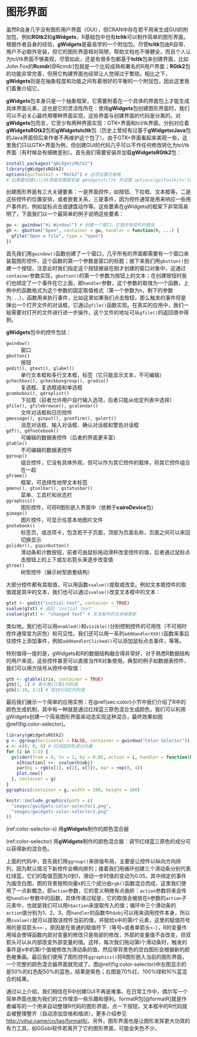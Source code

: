 # 图形界面 {#cha:GUI}

虽然R自身几乎没有图形用户界面（GUI），但CRAN中存在若干用来生成GUI的附加包，例如**RGtk2**和**gWidgets**，R基础包中也有**tcltk**可以制作简单的图形界面。根据作者自身的经验，**gWidgets**是最易学的一个附加包。尽管**tcltk**包由R自带、用户不必额外安装，但它的图形界面相对简陋，帮助文档也不够健全，而且个人认为tcl/tk界面不够美观，尽管如此，还是有很多包都基于**tcltk**包来创建界面，比如John Fox的**Rcmdr**[@Rcmdr]包就是一个比较成熟和著名的R用户界面；**RGtk2**包的功能非常完善，但用它构建界面也经常让人觉得过于繁琐。相比之下，**gWidgets**则是在抽象程度和功能之间有着很好的平衡的一个附加包，因此这里我们着重介绍它。

**gWidgets**包本身只是一个抽象框架，它需要附着在一个具体的界面包上才能生成具体界面元素，这也是它的灵活性所在：使用**gWidgets**包创建图形界面时，我们可以不必关心最终用哪种界面实现，这些界面与创建界面的代码是分离的。对**gWidgets**包而言，它至少有两种界面实现：GTK+界面和tcl/tk界面，分别对应着**gWidgetsRGtk2**包和**gWidgetstcltk**包（历史上曾经有过基于**gWidgetsrJava**包的Java界面但后来作者不再维护这个包了）。由于GTK+界面看起来美观一些，这里我们只以GTK+界面为例，但创建GUI的代码几乎可以不作任何修改转化为tcl/tk界面（有时候会有细微差别）。首先我们需要安装并加载**gWidgetsRGtk2**包：

```r
install.packages("gWidgetsRGtk2")
library(gWidgetsRGtk2)
options(guiToolkit = "RGtk2") # 这项设置可省略
# 如果要创建tcl/tk界面则需要安装 gWidgetstcltk 并设置 options(guiToolkit='tcltk')
```

创建图形界面有三大关键要素：一是界面控件，如按钮、下拉框、文本框等，二是这些控件的位置安排，或者嵌套关系，三是事件，因为控件通常是用来响应一些用户事件的，例如鼠标点击或键盘动作等。这些要素在gWidgets的框架下非常简易明了，下面我们以一个最简单的例子说明这些要素：

```r
gw <- gwindow("Hi Window!") # 创建一个窗口，它是所有控件的载体
gb <- gbutton("Open", container = gw, handler = function(h, ...) {
  gfile("Open a file", type = "open")
})
```

首先我们用`gwindow()`函数创建了一个窗口，几乎所有的界面都需要有一个窗口来装载图形控件，这个函数的第一个参数是窗口的标题；接下来我们用`gbutton()`创建一个按钮，注意此时我们指定这个按钮被装在刚才创建的窗口对象中，这通过`container`参数实现，`gbutton()`的第一个参数为按钮上的文本；在创建按钮时我们也绑定了一个事件在它上面，即`handler`参数，这个参数的取值为一个函数，上例中的函数格式为这个参数的固定取值格式（第一个参数为`h`，剩下的参数为`...`），函数用来执行事件，比如这里如果我们点击按钮，那么触发的事件将是弹出一个打开文件的对话框，它通过`gfile()`函数实现。在真实的应用中，我们一般需要对打开的文件进行进一步操作，这个文件的地址可从`gfile()`的返回值中得到。

**gWidgets**包中的控件包括：

`gwindow()`
: 窗口

`gbutton()`
: 按钮

`gedit(), gtext(), glabel()`
: 单行文本框和多行文本框，标签（它只能显示文本，不可编辑）

`gcheckbox(), gcheckboxgroup(), gradio()`
: 复选框、复选框组和单选框

`gcombobox(), gdroplist()`
: 下拉框（前者允许用户自行输入选项，后者只能从给定列表中选择）

`gfile(), gfilebrowse(), gcalendar()`
: 文件对话框和日历控件 

`gmessage(), ginput(), gconfirm(), galert()`
: 消息对话框、输入对话框、确认对话框和警告对话框

`gdf(), gdfnotebook()`
: 可编辑的数据表控件（后者的界面更丰富）

`gtable()`
: 不可编辑的数据表控件

`ggroup()`
: 组合控件，它没有具体外观，但可以作为其它控件的载体，将其它控件组合在一起

`gframe()`
: 框架，可选择性地带文本标签

`gmenu(), gtoolbar(), gstatusbar()`
: 菜单、工具栏和状态栏

`ggraphics()`
: 图形控件，可将R图形嵌入界面中（依赖于**cairoDevice**包）

`gimage()`
: 图片控件，可显示任意本地图片文件

`gnotebook()`
: 标签页，或选项卡，包含若干子页面，顶部为页面名称，页面之间可以来回切换显示

`gslider(), gspinbutton()`
: 滑动条和计数按钮，前者可由鼠标拖动滑杆改变控件的值，后者通过鼠标点击按钮上的上下或左右箭头来逐步改变值

`gtree()`
: 树型控件（展示树型嵌套结构）

大部分控件都有其取值，可以用函数`svalue()`提取或改变。例如文本框控件的取值就是其中的文本，我们也可以通过`svalue()`改变文本框中的文本：

```r
gtxt <- gedit("initial text", container = TRUE)
svalue(gtxt) # 返回 'initial text'
svalue(gtxt) <- "changed text" # 文本框中的文本被更新
```

类似地，我们也可以用`enabled()`和`visible()`分别控制控件的可用性（不可用时控件通常变为灰色）和可见性。我们还可以用一系列`addHandlerXXX()`函数来事后往控件上添加事件，例如`addHandlerClicked()`可以添加鼠标点击事件，等等。

特别值得一提的是，gWidgets和R的数据结构融合得非常好，对于熟悉R数据结构的用户来说，这些控件甚至可以直接当作R对象使用。典型的例子如数据表控件，我们可以用方括号从控件中取值：


```r
gtb <- gtable(iris, container = TRUE)
gtb[1, 1] # 表中第1行第1列的值
gtb[1:10, 1:2] # 前10行前2列的值
```

最后我们展示一个简单的应用实例：在\@ref(sec:color)小节中我们介绍了R中的颜色生成机制，其中有一种就是通过红绿蓝三原色混合生成颜色，我们可以利用gWidgets创建一个简易图形界面来动态实现这种混合，最终效果如图\@ref(fig:color-selector)。

```r
library(gWidgetsRGtk2)
g <- ggroup(horizontal = FALSE, container = gwindow("Color Selector"))
x <- c(0, 0, 0) # 红绿蓝颜色成分向量
for (i in 1:3) {
  gslider(from = 0, to = 1, by = 0.05, action = i, handler = function(h, ...) {
    x[h$action] <<- svalue(h$obj)
    par(bg = rgb(x[1], x[2], x[3]), mar = rep(0, 4))
    plot.new()
  }, container = g)
}
ggraphics(container = g, width = 200, height = 100)
```
```r
knitr::include_graphics(path = c(
  "images/gwidgets-color-selector1.png",
  "images/gwidgets-color-selector2.png"
))
```

(ref:color-selector-s) 用**gWidgets**制作的颜色混合器

(ref:color-selector) 用**gWidgets**制作的颜色混合器：调节红绿蓝三原色的成分可以获得新的混合色。


上面的代码中，首先我们用`ggroup()`来排版布局，主要是让控件以纵向方向排列，因为默认情况下新控件会横向排列；接着我们用循环创建三个滑动条分别代表红绿蓝，它们的取值范围为0到1，滑动一步时值的变动为0.05，其中绑定的事件为画空白图，图的背景按照向量x的三个成分由`rgb()`函数混合而成，这里我们使用了一点新概念，即`action`参数，它的意义稍微有点曲折：`action`参数将来会传给`handler`参数中的函数，具体传递过程是，它的取值会被放在`h`参数的`action`子元素中，也就是我们可以用`h$action`来提取传入的值；循环中三个滑动条的`action`值分别为1、2、3，而`handler`的函数中`h$obj`可以用来调用控件本身，所以用`svalue()`就可以提取该控件当前的值，并赋给x中的第i个元素，这里的赋值符号用的是双箭头`<<-`，原因是在普通的赋值符下（等号`=`或者单箭头`<-`），R的变量作用域会使得函数内部对变量的修改只是局部的修改，外部的变量值不会改变，但双箭头可以从内部改变外部变量的值。这样，每次我们拖动第i个滑动条时，触发的事件是x中的第i个值被修改为滑动条的值，然后带背景色的空白图形会根据新的颜色被重画。最后我们使用了图形控件`ggraphics()`将R图形嵌入当前的图形界面，一个完整的颜色混合器界面就完成了。图\@ref(fig:color-selector)中左图显示的是50\%的红色配50\%的蓝色，结果是紫色；右图是70\%红、100\%绿和10\%蓝混合的结果。

通过以上介绍，我们相信在R中创建GUI不再是难事。在日常工作中，偶尔写一个简单界面也能为我们的工作增添一些乐趣和便利。formatR包[@formatR]就是作者编写的一个用来自动整理R代码的图形界面，点一下按钮，文本框中的R代码就会被整理整齐（自动添加空格和缩进），更多介绍参见<http://yihui.name/cn/tag/formatR/>。另外，图形界面也是让图形发挥更大功效的有力工具，如GGobi软件若离开了它的图形界面，可能会失色不少。


